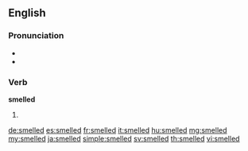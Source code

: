 ==English==

===Pronunciation===
* {{IPA|/ˈsmɛld/|lang=en}}
* {{rhymes|ɛld|lang=en}}

===Verb===
'''smelled'''

# {{en-past of|smell}}

[[de:smelled]]
[[es:smelled]]
[[fr:smelled]]
[[it:smelled]]
[[hu:smelled]]
[[mg:smelled]]
[[my:smelled]]
[[ja:smelled]]
[[simple:smelled]]
[[sv:smelled]]
[[th:smelled]]
[[vi:smelled]]
